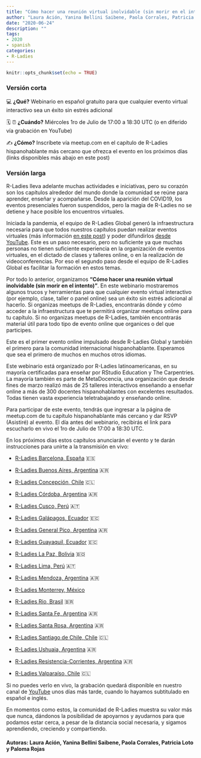 ```yaml
---
title: "Cómo hacer una reunión virtual inolvidable (sin morir en el intento)"
author: "Laura Ación, Yanina Bellini Saibene, Paola Corrales, Patricia Loto y Paloma Rojas"
date: "2020-06-24"
description: ""
tags:
- 2020
- spanish
categories:
- R-Ladies
---
```


```r
knitr::opts_chunk$set(echo = TRUE)
```

### Versión corta

💻 **¿Qué?** 
Webinario en español gratuito para que cualquier evento virtual interactivo sea un éxito sin estrés adicional

🗓️ ⏰ **¿Cuándo?** 
Miércoles 1ro de Julio de 17:00 a 18:30 UTC (o en diferido vía grabación en YouTube)

✍️ **¿Cómo?**
Inscríbete vía meetup.com en el capítulo de R-Ladies hispanohablante más cercano que ofrezca el evento en los próximos días (links disponibles más abajo en este post)

### Versión larga

 
R-Ladies lleva adelante muchas actividades e iniciativas, pero su corazón son los capítulos alrededor del mundo donde la comunidad se reúne para aprender, enseñar y acompañarse. Desde la aparición del COVID19, los eventos presenciales fueron suspendidos, pero la magia de R-Ladies no se detiene y hace posible los encuentros virtuales. 

Iniciada la pandemia, el equipo de R-Ladies Global generó la infraestructura necesaria para que todos nuestros capítulos puedan realizar eventos virtuales (más información [en este post](https://blog.rladies.org/post/online-meetups)) y poder difundirlos [desde YouTube](https://www.youtube.com/channel/UCDgj5-mFohWZ5irWSFMFcng).  Este es un paso necesario, pero no suficiente ya que muchas personas no tienen suficiente experiencia en la organización de eventos virtuales, en el dictado de clases y talleres online, o en la realización de videoconferencias. Por eso el segundo paso desde el equipo de R-Ladies Global es facilitar la formación en estos temas.  

Por todo lo anterior, organizamos **“Cómo hacer una reunión virtual inolvidable (sin morir en el intento)”**. En este webinario mostraremos algunos trucos y herramientas para que cualquier evento virtual interactivo (por ejemplo, clase, taller o panel online) sea un éxito sin estrés adicional al hacerlo. Si organizas meetups de R-Ladies, encontrarás dónde y cómo acceder a la infraestructura que te permitirá organizar meetups online para tu capítulo. Si no organizas meetups de R-Ladies, también encontrarás material útil para todo tipo de evento online que organices o del que participes.

Este es el primer evento online impulsado desde R-Ladies Global y también el primero para la comunidad internacional hispanohablante. Esperamos que sea el primero de muchos en muchos otros idiomas. 

Este webinario está organizado por R-Ladies latinoamericanas, en su mayoría certificadas para enseñar por RStudio Education y The Carpentries. La mayoría también es parte de MetaDocencia, una organización que desde fines de marzo realizó más de 25 talleres interactivos enseñando a enseñar online a más de 300 docentes hispanohablantes con excelentes resultados. Todas tienen vasta experiencia teletrabajando y enseñando online.

Para participar de este evento, tendrás que ingresar a la página de meetup.com de tu capítulo hispanohablante más cercano y dar RSVP (Asistiré) al evento. El día antes del webinario, recibirás el link para escucharlo en vivo el 1ro de Julio de 17:00 a 18:30 UTC. 

En los próximos días estos capítulos anunciarán el evento y te darán instrucciones para unirte a la transmisión en vivo: 

* [R-Ladies Barcelona, España](https://www.meetup.com/rladies-barcelona) 🇪🇸
 
* [R-Ladies Buenos Aires, Argentina](https://www.meetup.com/rladies-buenos-aires) 🇦🇷

* [R-Ladies Concepción, Chile](https://www.meetup.com/rladies-concepcion/) 🇨🇱

* [R-Ladies Córdoba, Argentina](https://www.meetup.com/rladies-cordoba) 🇦🇷

* [R-Ladies Cusco, Perú](https://www.meetup.com/es-ES/rladies-cusco/) 🇦🇹

* [R-Ladies Galápagos, Ecuador](https://www.meetup.com/rladies-galapagos-islands/) 🇪🇨

* [R-Ladies General Pico, Argentina](https://www.meetup.com/es-ES/rladies-general-pico/) 🇦🇷
 
* [R-Ladies Guayaquil, Ecuador](https://www.meetup.com/rladies-guayaquil/) 🇪🇨 

* [R-Ladies La Paz, Bolivia](https://www.meetup.com/rladies-la-paz/) 🇧🇴

* [R-Ladies Lima, Perú](https://www.meetup.com/es/rladies-lima/) 🇦🇹

* [R-Ladies Mendoza, Argentina](https://www.meetup.com/rladies-mendoza/) 🇦🇷

* [R-Ladies Monterrey, México](https://www.meetup.com/es-ES/rladies-monterrey/)

* [R-Ladies Rio, Brasil](https://www.meetup.com/rladies-rio/) 🇧🇷

* [R-Ladies Santa Fe, Argentina](https://www.meetup.com/es-ES/rladies-santa-fe/) 🇦🇷

* [R-Ladies Santa Rosa, Argentina](https://www.meetup.com/rladies-santa-rosa) 🇦🇷

* [R-Ladies Santiago de Chile, Chile](https://www.meetup.com/rladies-scl/) 🇨🇱

* [R-Ladies Ushuaia, Argentina](https://www.meetup.com/rladies-ushuaia) 🇦🇷

* [R-Ladies Resistencia-Corrientes, Argentina](https://www.meetup.com/rladies-resistencia-corrientes) 🇦🇷

* [R-Ladies Valparaíso, Chile](https://www.meetup.com/es/rladies-valparaiso) 🇨🇱
 
Si no puedes verlo en vivo, la grabación quedará disponible en nuestro canal de [YouTube](https://youtu.be/lZICjcX7O0U) unos días más tarde, cuando lo hayamos subtitulado en español e inglés. 
 
En momentos como estos, la comunidad de R-Ladies muestra su valor más que nunca, dándonos la posibilidad de apoyarnos y ayudarnos para que podamos estar cerca, a pesar de la distancia social necesaria, y sigamos aprendiendo, creciendo y compartiendo.  


#### Autoras: Laura Ación, Yanina Bellini Saibene, Paola Corrales, Patricia Loto y Paloma Rojas
